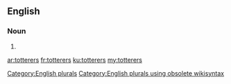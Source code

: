 ==English==

===Noun===
{{head|en}}

# {{plural of|totterer}}

[[Category:English plurals]][[Category:English plurals using obsolete wikisyntax]]

[[ar:totterers]]
[[fr:totterers]]
[[ku:totterers]]
[[my:totterers]]